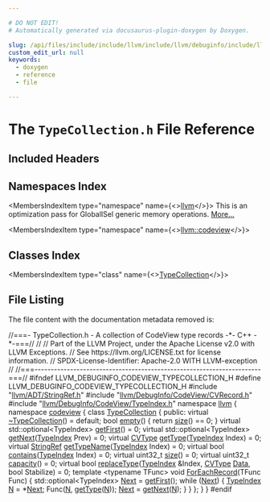 ```yaml
---

# DO NOT EDIT!
# Automatically generated via docusaurus-plugin-doxygen by Doxygen.

slug: /api/files/include/include/llvm/include/llvm/debuginfo/include/llvm/debuginfo/codeview/typecollection-h
custom_edit_url: null
keywords:
  - doxygen
  - reference
  - file

---
```





# The `TypeCollection.h` File Reference

<DoxygenPage pluginConfig={pluginConfig}>



## Included Headers

<IncludesList>
<IncludesListItem
  filePath="llvm/ADT/StringRef.h"
  permalink="/docs/api/files/include/include/llvm/include/llvm/adt/stringref-h"
  isLocal="true" />
<IncludesListItem
  filePath="llvm/DebugInfo/CodeView/CVRecord.h"
  permalink="/docs/api/files/include/include/llvm/include/llvm/debuginfo/include/llvm/debuginfo/codeview/cvrecord-h"
  isLocal="true" />
<IncludesListItem
  filePath="llvm/DebugInfo/CodeView/TypeIndex.h"
  permalink="/docs/api/files/include/include/llvm/include/llvm/debuginfo/include/llvm/debuginfo/codeview/typeindex-h"
  isLocal="true" />
</IncludesList>

## Namespaces Index

<MembersIndex>

<MembersIndexItem
  type="namespace"
  name={<><a href="/docs/api/namespaces/llvm">llvm</a></>}>
This is an optimization pass for GlobalISel generic memory operations. <a href="/docs/api/namespaces/llvm/#details">More...</a>
</MembersIndexItem>

<MembersIndexItem
  type="namespace"
  name={<><a href="/docs/api/namespaces/llvm/codeview">llvm::codeview</a></>}>
</MembersIndexItem>

</MembersIndex>

## Classes Index

<MembersIndex>

<MembersIndexItem
  type="class"
  name={<><a href="/docs/api/classes/llvm/codeview/typecollection">TypeCollection</a></>}>
</MembersIndexItem>

</MembersIndex>


## File Listing

The file content with the documentation metadata removed is:

<ProgramListing>

<Link id="l00001" /><CodeLine lineNumber="1"><Highlight kind="comment">//===- TypeCollection.h - A collection of CodeView type records -&#42;- C++ -&#42;-===//</Highlight><Highlight kind="normal"></Highlight></CodeLine>
<Link id="l00002" /><CodeLine lineNumber="2"><Highlight kind="normal"></Highlight><Highlight kind="comment">//</Highlight><Highlight kind="normal"></Highlight></CodeLine>
<Link id="l00003" /><CodeLine lineNumber="3"><Highlight kind="normal"></Highlight><Highlight kind="comment">// Part of the LLVM Project, under the Apache License v2.0 with LLVM Exceptions.</Highlight><Highlight kind="normal"></Highlight></CodeLine>
<Link id="l00004" /><CodeLine lineNumber="4"><Highlight kind="normal"></Highlight><Highlight kind="comment">// See https://llvm.org/LICENSE.txt for license information.</Highlight><Highlight kind="normal"></Highlight></CodeLine>
<Link id="l00005" /><CodeLine lineNumber="5"><Highlight kind="normal"></Highlight><Highlight kind="comment">// SPDX-License-Identifier: Apache-2.0 WITH LLVM-exception</Highlight><Highlight kind="normal"></Highlight></CodeLine>
<Link id="l00006" /><CodeLine lineNumber="6"><Highlight kind="normal"></Highlight><Highlight kind="comment">//</Highlight><Highlight kind="normal"></Highlight></CodeLine>
<Link id="l00007" /><CodeLine lineNumber="7"><Highlight kind="normal"></Highlight><Highlight kind="comment">//===----------------------------------------------------------------------===//</Highlight><Highlight kind="normal"></Highlight></CodeLine>
<Link id="l00008" /><CodeLine lineNumber="8"><Highlight kind="normal"></Highlight></CodeLine>
<Link id="l00009" /><CodeLine lineNumber="9"><Highlight kind="normal"></Highlight><Highlight kind="preprocessor">#ifndef LLVM&#95;DEBUGINFO&#95;CODEVIEW&#95;TYPECOLLECTION&#95;H</Highlight><Highlight kind="normal"></Highlight></CodeLine>
<Link id="l00010" /><CodeLine lineNumber="10"><Highlight kind="normal"></Highlight><Highlight kind="preprocessor">#define LLVM&#95;DEBUGINFO&#95;CODEVIEW&#95;TYPECOLLECTION&#95;H</Highlight><Highlight kind="normal"></Highlight></CodeLine>
<Link id="l00011" /><CodeLine lineNumber="11"><Highlight kind="normal"></Highlight></CodeLine>
<Link id="l00012" /><CodeLine lineNumber="12"><Highlight kind="normal"></Highlight><Highlight kind="preprocessor">#include &quot;<a href="/docs/api/files/include/include/llvm/include/llvm/adt/stringref-h">llvm/ADT/StringRef.h</a>&quot;</Highlight><Highlight kind="normal"></Highlight></CodeLine>
<Link id="l00013" /><CodeLine lineNumber="13"><Highlight kind="normal"></Highlight><Highlight kind="preprocessor">#include &quot;<a href="/docs/api/files/include/include/llvm/include/llvm/debuginfo/include/llvm/debuginfo/codeview/cvrecord-h">llvm/DebugInfo/CodeView/CVRecord.h</a>&quot;</Highlight><Highlight kind="normal"></Highlight></CodeLine>
<Link id="l00014" /><CodeLine lineNumber="14"><Highlight kind="normal"></Highlight><Highlight kind="preprocessor">#include &quot;<a href="/docs/api/files/include/include/llvm/include/llvm/debuginfo/include/llvm/debuginfo/codeview/typeindex-h">llvm/DebugInfo/CodeView/TypeIndex.h</a>&quot;</Highlight><Highlight kind="normal"></Highlight></CodeLine>
<Link id="l00015" /><CodeLine lineNumber="15"><Highlight kind="normal"></Highlight></CodeLine>
<Link id="l00016" /><CodeLine lineNumber="16"><Highlight kind="normal"></Highlight><Highlight kind="keyword">namespace </Highlight><Highlight kind="normal"><a href="/docs/api/namespaces/llvm">llvm</a> &#123;</Highlight></CodeLine>
<Link id="l00017" /><CodeLine lineNumber="17"><Highlight kind="normal"></Highlight><Highlight kind="keyword">namespace </Highlight><Highlight kind="normal"><a href="/docs/api/namespaces/llvm/codeview">codeview</a> &#123;</Highlight></CodeLine>
<Link id="l00018" /><CodeLine lineNumber="18" lineLink="/docs/api/classes/llvm/codeview/typecollection"><Highlight kind="normal"></Highlight><Highlight kind="keyword">class </Highlight><Highlight kind="normal"><a href="/docs/api/classes/llvm/codeview/typecollection">TypeCollection</a> &#123;</Highlight></CodeLine>
<Link id="l00019" /><CodeLine lineNumber="19"><Highlight kind="normal"></Highlight><Highlight kind="keyword">public</Highlight><Highlight kind="normal">:</Highlight></CodeLine>
<Link id="l00020" /><CodeLine lineNumber="20" lineLink="/docs/api/classes/llvm/codeview/typecollection/#af223e7041de38e809c37319511b594ca"><Highlight kind="normal">  </Highlight><Highlight kind="keyword">virtual</Highlight><Highlight kind="normal"> <a href="/docs/api/classes/llvm/codeview/typecollection/#af223e7041de38e809c37319511b594ca">~TypeCollection</a>() = </Highlight><Highlight kind="keywordflow">default</Highlight><Highlight kind="normal">;</Highlight></CodeLine>
<Link id="l00021" /><CodeLine lineNumber="21"><Highlight kind="normal"></Highlight></CodeLine>
<Link id="l00022" /><CodeLine lineNumber="22" lineLink="/docs/api/classes/llvm/codeview/typecollection/#a2bcb19947300f2d1a271e6f182f65c88"><Highlight kind="normal">  </Highlight><Highlight kind="keywordtype">bool</Highlight><Highlight kind="normal"> <a href="/docs/api/classes/llvm/codeview/typecollection/#a2bcb19947300f2d1a271e6f182f65c88">empty</a>() &#123; </Highlight><Highlight kind="keywordflow">return</Highlight><Highlight kind="normal"> <a href="/docs/api/classes/llvm/codeview/typecollection/#af26748bb50cc267bda9ab7f9c609bed1">size</a>() == 0; &#125;</Highlight></CodeLine>
<Link id="l00023" /><CodeLine lineNumber="23"><Highlight kind="normal"></Highlight></CodeLine>
<Link id="l00024" /><CodeLine lineNumber="24" lineLink="/docs/api/classes/llvm/codeview/typecollection/#ab7e7958dd04137d7bb32ad4ea99bf1b6"><Highlight kind="normal">  </Highlight><Highlight kind="keyword">virtual</Highlight><Highlight kind="normal"> std::optional&lt;TypeIndex&gt; <a href="/docs/api/classes/llvm/codeview/typecollection/#ab7e7958dd04137d7bb32ad4ea99bf1b6">getFirst</a>() = 0;</Highlight></CodeLine>
<Link id="l00025" /><CodeLine lineNumber="25" lineLink="/docs/api/classes/llvm/codeview/typecollection/#a126fab1f5d4dea0027bf04ba6e98761c"><Highlight kind="normal">  </Highlight><Highlight kind="keyword">virtual</Highlight><Highlight kind="normal"> std::optional&lt;TypeIndex&gt; <a href="/docs/api/classes/llvm/codeview/typecollection/#a126fab1f5d4dea0027bf04ba6e98761c">getNext</a>(<a href="/docs/api/classes/llvm/codeview/typeindex">TypeIndex</a> Prev) = 0;</Highlight></CodeLine>
<Link id="l00026" /><CodeLine lineNumber="26"><Highlight kind="normal"></Highlight></CodeLine>
<Link id="l00027" /><CodeLine lineNumber="27" lineLink="/docs/api/classes/llvm/codeview/typecollection/#a65f5a1ad9e3510575bbbe0fe104e742d"><Highlight kind="normal">  </Highlight><Highlight kind="keyword">virtual</Highlight><Highlight kind="normal"> <a href="/docs/api/namespaces/llvm/codeview/#a238eda31f74c0f0f3224f71b50b7d165">CVType</a> <a href="/docs/api/classes/llvm/codeview/typecollection/#a65f5a1ad9e3510575bbbe0fe104e742d">getType</a>(<a href="/docs/api/classes/llvm/codeview/typeindex">TypeIndex</a> Index) = 0;</Highlight></CodeLine>
<Link id="l00028" /><CodeLine lineNumber="28" lineLink="/docs/api/classes/llvm/codeview/typecollection/#af99520c2bfa91b0baa1bd876a81c6abf"><Highlight kind="normal">  </Highlight><Highlight kind="keyword">virtual</Highlight><Highlight kind="normal"> <a href="/docs/api/classes/llvm/stringref">StringRef</a> <a href="/docs/api/classes/llvm/codeview/typecollection/#af99520c2bfa91b0baa1bd876a81c6abf">getTypeName</a>(<a href="/docs/api/classes/llvm/codeview/typeindex">TypeIndex</a> Index) = 0;</Highlight></CodeLine>
<Link id="l00029" /><CodeLine lineNumber="29" lineLink="/docs/api/classes/llvm/codeview/typecollection/#aa2d8da3e4dc6210ae4bbc2e214f899fc"><Highlight kind="normal">  </Highlight><Highlight kind="keyword">virtual</Highlight><Highlight kind="normal"> </Highlight><Highlight kind="keywordtype">bool</Highlight><Highlight kind="normal"> <a href="/docs/api/classes/llvm/codeview/typecollection/#aa2d8da3e4dc6210ae4bbc2e214f899fc">contains</a>(<a href="/docs/api/classes/llvm/codeview/typeindex">TypeIndex</a> Index) = 0;</Highlight></CodeLine>
<Link id="l00030" /><CodeLine lineNumber="30" lineLink="/docs/api/classes/llvm/codeview/typecollection/#af26748bb50cc267bda9ab7f9c609bed1"><Highlight kind="normal">  </Highlight><Highlight kind="keyword">virtual</Highlight><Highlight kind="normal"> uint32&#95;t <a href="/docs/api/classes/llvm/codeview/typecollection/#af26748bb50cc267bda9ab7f9c609bed1">size</a>() = 0;</Highlight></CodeLine>
<Link id="l00031" /><CodeLine lineNumber="31" lineLink="/docs/api/classes/llvm/codeview/typecollection/#aa3b6b6aabb2df5f0395f359d3a8fd294"><Highlight kind="normal">  </Highlight><Highlight kind="keyword">virtual</Highlight><Highlight kind="normal"> uint32&#95;t <a href="/docs/api/classes/llvm/codeview/typecollection/#aa3b6b6aabb2df5f0395f359d3a8fd294">capacity</a>() = 0;</Highlight></CodeLine>
<Link id="l00032" /><CodeLine lineNumber="32" lineLink="/docs/api/classes/llvm/codeview/typecollection/#a272c8ebc2341d970847d9127497e3104"><Highlight kind="normal">  </Highlight><Highlight kind="keyword">virtual</Highlight><Highlight kind="normal"> </Highlight><Highlight kind="keywordtype">bool</Highlight><Highlight kind="normal"> <a href="/docs/api/classes/llvm/codeview/typecollection/#a272c8ebc2341d970847d9127497e3104">replaceType</a>(<a href="/docs/api/classes/llvm/codeview/typeindex">TypeIndex</a> &amp;Index, <a href="/docs/api/namespaces/llvm/codeview/#a238eda31f74c0f0f3224f71b50b7d165">CVType</a> <a href="/docs/api/namespaces/llvm/#aa20539e89704d20b98b97e9c3feac934">Data</a>, </Highlight><Highlight kind="keywordtype">bool</Highlight><Highlight kind="normal"> Stabilize) = 0;</Highlight></CodeLine>
<Link id="l00033" /><CodeLine lineNumber="33"><Highlight kind="normal"></Highlight></CodeLine>
<Link id="l00034" /><CodeLine lineNumber="34" lineLink="/docs/api/classes/llvm/codeview/typecollection/#a93c8fc98bf04894bafc99e7869fa35e8"><Highlight kind="normal">  </Highlight><Highlight kind="keyword">template</Highlight><Highlight kind="normal"> &lt;</Highlight><Highlight kind="keyword">typename</Highlight><Highlight kind="normal"> TFunc&gt; </Highlight><Highlight kind="keywordtype">void</Highlight><Highlight kind="normal"> <a href="/docs/api/classes/llvm/codeview/typecollection/#a93c8fc98bf04894bafc99e7869fa35e8">ForEachRecord</a>(TFunc Func) &#123;</Highlight></CodeLine>
<Link id="l00035" /><CodeLine lineNumber="35"><Highlight kind="normal">    std::optional&lt;TypeIndex&gt; <a href="/docs/api/namespaces/llvm/#ab13c360340346d082b959b8cd79f2c1a">Next</a> = <a href="/docs/api/classes/llvm/codeview/typecollection/#ab7e7958dd04137d7bb32ad4ea99bf1b6">getFirst</a>();</Highlight></CodeLine>
<Link id="l00036" /><CodeLine lineNumber="36"><Highlight kind="normal"></Highlight></CodeLine>
<Link id="l00037" /><CodeLine lineNumber="37"><Highlight kind="normal">    </Highlight><Highlight kind="keywordflow">while</Highlight><Highlight kind="normal"> (<a href="/docs/api/namespaces/llvm/#ab13c360340346d082b959b8cd79f2c1a">Next</a>) &#123;</Highlight></CodeLine>
<Link id="l00038" /><CodeLine lineNumber="38"><Highlight kind="normal">      <a href="/docs/api/classes/llvm/codeview/typeindex">TypeIndex</a> <a href="/docs/api/files/lib/lib/support/regcomp-c/#a0240ac851181b84ac374872dc5434ee4">N</a> = &#42;<a href="/docs/api/namespaces/llvm/#ab13c360340346d082b959b8cd79f2c1a">Next</a>;</Highlight></CodeLine>
<Link id="l00039" /><CodeLine lineNumber="39"><Highlight kind="normal">      Func(<a href="/docs/api/files/lib/lib/support/regcomp-c/#a0240ac851181b84ac374872dc5434ee4">N</a>, <a href="/docs/api/classes/llvm/codeview/typecollection/#a65f5a1ad9e3510575bbbe0fe104e742d">getType</a>(<a href="/docs/api/files/lib/lib/support/regcomp-c/#a0240ac851181b84ac374872dc5434ee4">N</a>));</Highlight></CodeLine>
<Link id="l00040" /><CodeLine lineNumber="40"><Highlight kind="normal">      <a href="/docs/api/namespaces/llvm/#ab13c360340346d082b959b8cd79f2c1a">Next</a> = <a href="/docs/api/classes/llvm/codeview/typecollection/#a126fab1f5d4dea0027bf04ba6e98761c">getNext</a>(<a href="/docs/api/files/lib/lib/support/regcomp-c/#a0240ac851181b84ac374872dc5434ee4">N</a>);</Highlight></CodeLine>
<Link id="l00041" /><CodeLine lineNumber="41"><Highlight kind="normal">    &#125;</Highlight></CodeLine>
<Link id="l00042" /><CodeLine lineNumber="42"><Highlight kind="normal">  &#125;</Highlight></CodeLine>
<Link id="l00043" /><CodeLine lineNumber="43"><Highlight kind="normal">&#125;;</Highlight></CodeLine>
<Link id="l00044" /><CodeLine lineNumber="44"><Highlight kind="normal">&#125;</Highlight></CodeLine>
<Link id="l00045" /><CodeLine lineNumber="45"><Highlight kind="normal">&#125;</Highlight></CodeLine>
<Link id="l00046" /><CodeLine lineNumber="46"><Highlight kind="normal"></Highlight></CodeLine>
<Link id="l00047" /><CodeLine lineNumber="47"><Highlight kind="normal"></Highlight><Highlight kind="preprocessor">#endif</Highlight></CodeLine>

</ProgramListing>


</DoxygenPage>
